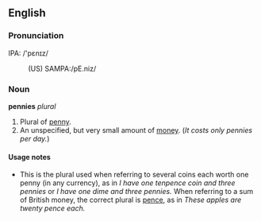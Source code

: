 ==English==

===Pronunciation===
IPA: /'pɛnɪz/
:(US) SAMPA:/pE.niz/

===Noun===
'''pennies''' ''plural''

# Plural of [[penny]].
# An unspecified, but very small amount of [[money]].  (''It costs only pennies per day.'')

====Usage notes====
*This is the plural used when referring to several coins each worth one penny (in any currency), as in ''I have one tenpence coin and three pennies'' or ''I have one dime and three pennies.''  When referring to a sum of British money, the correct plural is [[pence]], as in ''These apples are twenty pence each.''